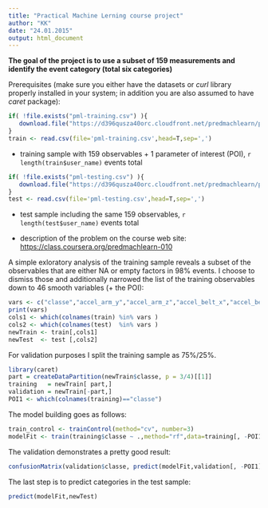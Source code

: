 ```yaml
---
title: "Practical Machine Lerning course project"
author: "KK"
date: "24.01.2015"
output: html_document
---
```

**The goal of the project is to use a subset of 159 measurements and identify the event category (total six categories)**

Prerequisites (make sure you either have the datasets or *curl* library properly installed in your system; in addition you are also assumed to have *caret* package):
```r
if( !file.exists("pml-training.csv") ){   
   download.file("https://d396qusza40orc.cloudfront.net/predmachlearn/pml-training.csv",destfile="pml-training.csv",method="curl")
}
train <- read.csv(file='pml-training.csv',head=T,sep=',')
```
 - training sample with 159 observables + 1 parameter of interest (POI), `r length(train$user_name)` events total
```r
if( !file.exists("pml-testing.csv") ){   
   download.file("https://d396qusza40orc.cloudfront.net/predmachlearn/pml-testing.csv",destfile="pml-testing.csv",method="curl")
}
test <- read.csv(file='pml-testing.csv',head=T,sep=',')
```
 - test sample including the same 159 observables, `r length(test$user_name)` events total
 
 - description of the problem on the course web site: <https://class.coursera.org/predmachlearn-010>

A simple exloratory analysis of the training sample reveals a subset of the observables that are either NA or empty factors in 98% events. I choose to dismiss those and additionally narrowed the list of the training observables down to 46 smooth variables (+ the POI):
```r
vars <- c("classe","accel_arm_y","accel_arm_z","accel_belt_x","accel_belt_y","accel_belt_z","accel_dumbbell_x","accel_dumbbell_y","accel_dumbbell_z","accel_forearm_x","accel_forearm_y","accel_forearm_z","gyros_arm_x","gyros_arm_y","gyros_arm_z","gyros_belt_z","gyros_belt_y","gyros_belt_x","magnet_arm_x","magnet_arm_y","magnet_arm_z","magnet_belt_x","magnet_belt_y","magnet_belt_z","magnet_dumbbell_x","magnet_dumbbell_y","magnet_dumbbell_z","magnet_forearm_x","magnet_forearm_y","magnet_forearm_z","num_window","pitch_arm","pitch_belt","pitch_dumbbell","pitch_forearm","roll_arm","roll_belt","roll_dumbbell","roll_forearm","total_accel_arm","total_accel_belt","total_accel_dumbbell","total_accel_forearm","yaw_arm","yaw_belt","yaw_dumbbell","yaw_forearm")
print(vars)
cols1 <- which(colnames(train) %in% vars )
cols2 <- which(colnames(test)  %in% vars )
newTrain <- train[,cols1]
newTest  <- test [,cols2]
```
For validation purposes I split the training sample as 75%/25%.
```r
library(caret)
part = createDataPartition(newTrain$classe, p = 3/4)[[1]]
training   = newTrain[ part,]
validation = newTrain[-part,]
POI1 <- which(colnames(training)=="classe")
```
The model building goes as follows:
```r
train_control <- trainControl(method="cv", number=3)
modelFit <- train(training$classe ~ .,method="rf",data=training[, -POI1],trControl = train_control)
```
The validation demonstrates a pretty good result:
```r
confusionMatrix(validation$classe, predict(modelFit,validation[, -POI1]) )
```
The last step is to predict categories in the test sample:
```r
predict(modelFit,newTest)
```